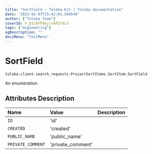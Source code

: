```yaml
---
title: "SortField — Toloka-Kit | Toloka documentation"
date: "2023-02-07T15:42:03.594549"
author: ["Toloka Team"]
coverId: F_bIcOYF9yjrxkPZrXc3
tags: ["engineering"]
ogDescription: ""
docsMenu: "tkitMenu"
---
```


# SortField
`toloka.client.search_requests.ProjectSortItems.SortItem.SortField`

An enumeration.

## Attributes Description

| Name | Value | Description |
| :------| :-----------| :----------|
`ID`|'id'|
`CREATED`|'created'|
`PUBLIC_NAME`|'public_name'|
`PRIVATE_COMMENT`|'private_comment'|